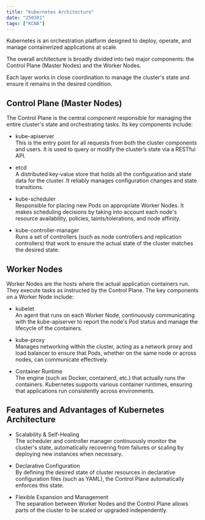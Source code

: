 ```yaml
---
title: "Kubernetes Architecture"
date: "250301"
tags: ["KCNA"]
---
```


Kubernetes is an orchestration platform designed to deploy, operate, and manage containerized applications at scale.

The overall architecture is broadly divided into two major components: the Control Plane (Master Nodes) and the Worker Nodes. 

Each layer works in close coordination to manage the cluster's state and ensure it remains in the desired condition.

## Control Plane (Master Nodes)

The Control Plane is the central component responsible for managing the entire cluster's state and orchestrating tasks. Its key components include:

- kube-apiserver  
  This is the entry point for all requests from both the cluster components and users. It is used to query or modify the cluster’s state via a RESTful API.

- etcd  
  A distributed key-value store that holds all the configuration and state data for the cluster. It reliably manages configuration changes and state transitions.

- kube-scheduler  
  Responsible for placing new Pods on appropriate Worker Nodes. It makes scheduling decisions by taking into account each node's resource availability, policies, taints/tolerations, and node affinity.

- kube-controller-manager  
  Runs a set of controllers (such as node controllers and replication controllers) that work to ensure the actual state of the cluster matches the desired state.

## Worker Nodes

Worker Nodes are the hosts where the actual application containers run. They execute tasks as instructed by the Control Plane. The key components on a Worker Node include:

- kubelet  
  An agent that runs on each Worker Node, continuously communicating with the kube-apiserver to report the node's Pod status and manage the lifecycle of the containers.

- kube-proxy  
  Manages networking within the cluster, acting as a network proxy and load balancer to ensure that Pods, whether on the same node or across nodes, can communicate effectively.

- Container Runtime  
  The engine (such as Docker, containerd, etc.) that actually runs the containers. Kubernetes supports various container runtimes, ensuring that applications run consistently across environments.

## Features and Advantages of Kubernetes Architecture

- Scalability & Self-Healing  
  The scheduler and controller manager continuously monitor the cluster's state, automatically recovering from failures or scaling by deploying new instances when necessary.

- Declarative Configuration  
  By defining the desired state of cluster resources in declarative configuration files (such as YAML), the Control Plane automatically enforces this state.

- Flexible Expansion and Management  
  The separation between Worker Nodes and the Control Plane allows parts of the cluster to be scaled or upgraded independently.

